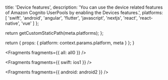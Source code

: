 
  title: 'Device features',
  description:
    'You can use the device related features of Amazon Cognito UserPools by enabling the Devices features.',
  platforms: [
    'swift',
    'android',
    'angular',
    'flutter',
    'javascript',
    'nextjs',
    'react',
    'react-native',
    'vue'
  ]
};

  return getCustomStaticPath(meta.platforms);
};

  return {
    props: {
      platform: context.params.platform,
      meta
    }
  };
}


<Fragments fragments={{ all: all0 }} />


<Fragments fragments={{ swift: ios1 }} />


<Fragments fragments={{ android: android2 }} />
